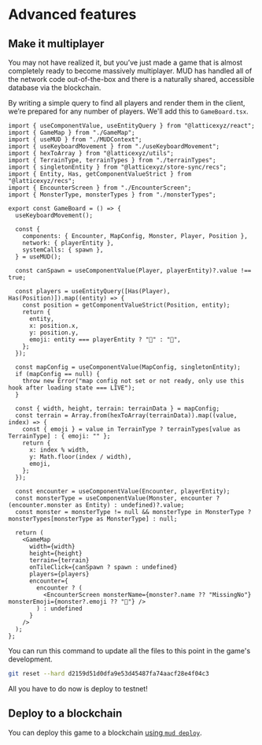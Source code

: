 
# Advanced features

## Make it multiplayer

You may not have realized it, but you’ve just made a game that is almost completely ready to become massively multiplayer. MUD has handled all of the network code out-of-the-box and there is a naturally shared, accessible database via the blockchain.

By writing a simple query to find all players and render them in the client, we’re prepared for any number of players. We'll add this to `GameBoard.tsx`.

<CollapseCode>

```tsx filename="packages/client/src/GameBoard.tsx" {1,8,23-31,67} copy showLineNumbers
import { useComponentValue, useEntityQuery } from "@latticexyz/react";
import { GameMap } from "./GameMap";
import { useMUD } from "./MUDContext";
import { useKeyboardMovement } from "./useKeyboardMovement";
import { hexToArray } from "@latticexyz/utils";
import { TerrainType, terrainTypes } from "./terrainTypes";
import { singletonEntity } from "@latticexyz/store-sync/recs";
import { Entity, Has, getComponentValueStrict } from "@latticexyz/recs";
import { EncounterScreen } from "./EncounterScreen";
import { MonsterType, monsterTypes } from "./monsterTypes";

export const GameBoard = () => {
  useKeyboardMovement();

  const {
    components: { Encounter, MapConfig, Monster, Player, Position },
    network: { playerEntity },
    systemCalls: { spawn },
  } = useMUD();

  const canSpawn = useComponentValue(Player, playerEntity)?.value !== true;

  const players = useEntityQuery([Has(Player), Has(Position)]).map((entity) => {
    const position = getComponentValueStrict(Position, entity);
    return {
      entity,
      x: position.x,
      y: position.y,
      emoji: entity === playerEntity ? "🤠" : "🥸",
    };
  });

  const mapConfig = useComponentValue(MapConfig, singletonEntity);
  if (mapConfig == null) {
    throw new Error("map config not set or not ready, only use this hook after loading state === LIVE");
  }

  const { width, height, terrain: terrainData } = mapConfig;
  const terrain = Array.from(hexToArray(terrainData)).map((value, index) => {
    const { emoji } = value in TerrainType ? terrainTypes[value as TerrainType] : { emoji: "" };
    return {
      x: index % width,
      y: Math.floor(index / width),
      emoji,
    };
  });

  const encounter = useComponentValue(Encounter, playerEntity);
  const monsterType = useComponentValue(Monster, encounter ? (encounter.monster as Entity) : undefined)?.value;
  const monster = monsterType != null && monsterType in MonsterType ? monsterTypes[monsterType as MonsterType] : null;

  return (
    <GameMap
      width={width}
      height={height}
      terrain={terrain}
      onTileClick={canSpawn ? spawn : undefined}
      players={players}
      encounter={
        encounter ? (
          <EncounterScreen monsterName={monster?.name ?? "MissingNo"} monsterEmoji={monster?.emoji ?? "💱"} />
        ) : undefined
      }
    />
  );
};
```

</CollapseCode>

You can run this command to update all the files to this point in the game's development.

```sh copy
git reset --hard d2159d51d0dfa9e53d45487fa74aacf28e4f04c3
```

All you have to do now is deploy to testnet!

## Deploy to a blockchain

You can deploy this game to a blockchain [using `mud deploy`](/cli/deploy).
